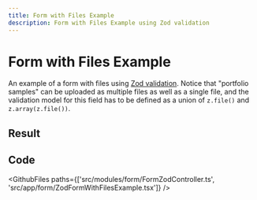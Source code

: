 ```yaml
---
title: Form with Files Example
description: Form with Files Example using Zod validation
---
```



# Form with Files Example

An example of a form with files using [Zod validation](https://vovk.dev/validation/zod). Notice that "portfolio samples" can be uploaded as multiple files as well as a single file, and the validation model for this field has to be defined as a union of `z.file()` and `z.array(z.file())`.

## Result

<Example>
  <ZodFormExample />
</Example>

## Code

<GithubFiles paths={['src/modules/form/FormZodController.ts', 'src/app/form/ZodFormWithFilesExample.tsx']} />
